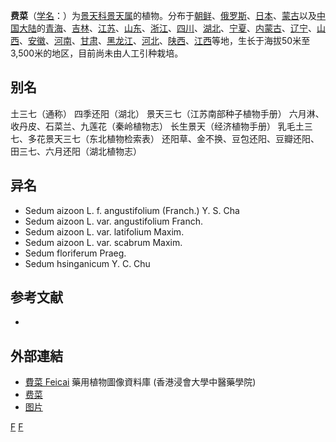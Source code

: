 {{Speciesbox 
| genus = Sedum
| species = aizoon
| authority = [[卡尔·林奈|Linn.]]
| image = Sedum aizoon var floribundum1.jpg
| subdivision_ranks =[[变种|变种]]
| subdivision =
* 费菜 ''S. a.'' var. ''aizoon''
* [[宽叶费菜|宽叶费菜]] ''S. a.'' var. ''latifolium''
* [[乳毛费菜|乳毛费菜]] ''S. a.'' var. ''scabrum''
}}

'''费菜'''（[[学名|学名]]：{{lang|la|''Sedum aizoon''}}）为[[景天科|景天科]][[景天属|景天属]]的植物。分布于[[朝鲜|朝鲜]]、[[俄罗斯|俄罗斯]]、[[日本|日本]]、[[蒙古|蒙古]]以及[[中国大陆|中国大陆]]的[[青海|青海]]、[[吉林|吉林]]、[[江苏|江苏]]、[[山东|山东]]、[[浙江|浙江]]、[[四川|四川]]、[[湖北|湖北]]、[[宁夏|宁夏]]、[[内蒙古|内蒙古]]、[[辽宁|辽宁]]、[[山西|山西]]、[[安徽|安徽]]、[[河南|河南]]、[[甘肃|甘肃]]、[[黑龙江|黑龙江]]、[[河北|河北]]、[[陕西|陕西]]、[[江西|江西]]等地，生长于海拔50米至3,500米的地区，目前尚未由人工引种栽培。

== 别名 ==
土三七（通称） 四季还阳（湖北） 景天三七（江苏南部种子植物手册） 六月淋、收丹皮、石菜兰、九莲花（秦岭植物志） 长生景天（经济植物手册） 乳毛土三七、多花景天三七（东北植物检索表） 还阳草、金不换、豆包还阳、豆瓣还阳、田三七、六月还阳（湖北植物志）

== 异名 ==
* Sedum aizoon L. f. angustifolium (Franch.) Y. S. Cha
* Sedum aizoon L. var. angustifolium Franch.
* Sedum aizoon L. var. latifolium Maxim.
* Sedum aizoon L. var. scabrum Maxim.
* Sedum floriferum Praeg.
* Sedum hsinganicum Y. C. Chu

== 参考文献 ==
{{refbegin}}
* {{cite web| url =http://www.bioinfo.cn/db05/KmzwSpecies.php?action=view&id=6207| title =费菜（原变型）| work =中国高等植物数据库全库| publisher =中国科学院微生物研究所| author =昆明植物研究所| accessdate =2009-02-25| deadurl =yes| archiveurl =https://web.archive.org/web/20160305050717/http://www.bioinfo.cn/db05/KmzwSpecies.php?action=view&id=6207| archivedate =2016-03-05}}
{{refend}}

==外部連結==		
* [http://libproject.hkbu.edu.hk/was40/detail?lang=ch&channelid=1288&searchword=herb_id=D00935 費菜 Feicai] 藥用植物圖像資料庫 (香港浸會大學中醫藥學院) {{zh-hant}}{{en}}
* [http://www.zw3w.com/12477.html 费菜]
* [http://pic1.arkoo.com/AA9A8C8EF9B4460B94AC9434B12C479F/picture/o_1e6jctfim1rhs681vvg1gje129jrh.jpg 图片]
{{Taxonbar|from=Q10511318}}

[[Category:景天属|F]]
[[Category:卡尔·林奈命名的生物分类|F]]